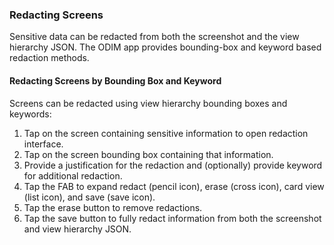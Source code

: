 ### Redacting Screens

Sensitive data can be redacted from both the screenshot and the view hierarchy JSON. The ODIM app provides bounding-box and keyword based redaction methods.

#### Redacting Screens by Bounding Box and Keyword

Screens can be redacted using view hierarchy bounding boxes and keywords:

1. Tap on the screen containing sensitive information to open redaction interface.
2. Tap on the screen bounding box containing that information.
3. Provide a justification for the redaction and (optionally) provide keyword for additional redaction.
4. Tap the FAB to expand redact (pencil icon), erase (cross icon), card view (list icon), and save (save icon).
5. Tap the erase button to remove redactions.
6. Tap the save button to fully redact information from both the screenshot and view hierarchy JSON.